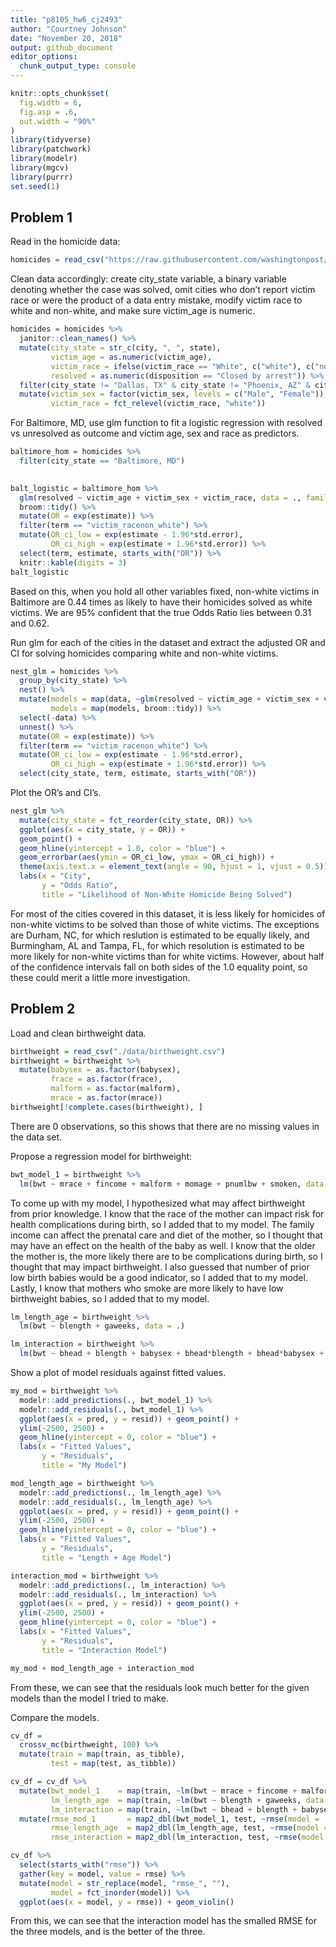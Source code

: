 ```yaml
---
title: "p8105_hw6_cj2493"
author: "Courtney Johnson"
date: "November 20, 2018"
output: github_document
editor_options: 
  chunk_output_type: console
---
```


```r
knitr::opts_chunk$set(
  fig.width = 6,
  fig.asp = .6,
  out.width = "90%"
)
library(tidyverse)
library(patchwork)
library(modelr)
library(mgcv)
library(purrr)
set.seed(1)
```

## Problem 1

Read in the homicide data:

```r
homicides = read_csv("https://raw.githubusercontent.com/washingtonpost/data-homicides/master/homicide-data.csv") 
```

Clean data accordingly: create city_state variable, a binary variable denoting whether the case was solved, omit cities who don't report victim race or were the product of a data entry mistake, modify victim race to white and non-white, and make sure victim_age is numeric.

```r
homicides = homicides %>%
  janitor::clean_names() %>%
  mutate(city_state = str_c(city, ", ", state),
         victim_age = as.numeric(victim_age),
         victim_race = ifelse(victim_race == "White", c("white"), c("non_white")),
         resolved = as.numeric(disposition == "Closed by arrest")) %>%
  filter(city_state != "Dallas, TX" & city_state != "Phoenix, AZ" & city_state != "Kansas City, MO" & city_state != "Tulsa, AL") %>%
  mutate(victim_sex = factor(victim_sex, levels = c("Male", "Female")),
         victim_race = fct_relevel(victim_race, "white"))
```

For Baltimore, MD, use glm function to fit a logistic regression with resolved vs unresolved as outcome and victim age, sex and race as predictors.


```r
baltimore_hom = homicides %>%
  filter(city_state == "Baltimore, MD") 
 

balt_logistic = baltimore_hom %>%
  glm(resolved ~ victim_age + victim_sex + victim_race, data = ., family = binomial()) %>%
  broom::tidy() %>%
  mutate(OR = exp(estimate)) %>%
  filter(term == "victim_racenon_white") %>%
  mutate(OR_ci_low = exp(estimate - 1.96*std.error),
         OR_ci_high = exp(estimate + 1.96*std.error)) %>%
  select(term, estimate, starts_with("OR")) %>%
  knitr::kable(digits = 3)
balt_logistic
```

Based on this, when you hold all other variables fixed, non-white victims in Baltimore are 0.44 times as likely to have their homicides solved as white victims. We are 95% confident that the true Odds Ratio lies between 0.31 and 0.62. 

Run glm for each of the cities in the dataset and extract the adjusted OR and CI for solving homicides comparing white and non-white victims.

```r
nest_glm = homicides %>%
  group_by(city_state) %>%
  nest() %>%
  mutate(models = map(data, ~glm(resolved ~ victim_age + victim_sex + victim_race, data = ., family = binomial())),
         models = map(models, broom::tidy)) %>%
  select(-data) %>%
  unnest() %>%
  mutate(OR = exp(estimate)) %>%
  filter(term == "victim_racenon_white") %>%
  mutate(OR_ci_low = exp(estimate - 1.96*std.error),
         OR_ci_high = exp(estimate + 1.96*std.error)) %>%
  select(city_state, term, estimate, starts_with("OR"))
```

Plot the OR's and CI's.

```r
nest_glm %>%
  mutate(city_state = fct_reorder(city_state, OR)) %>%
  ggplot(aes(x = city_state, y = OR)) +
  geom_point() +
  geom_hline(yintercept = 1.0, color = "blue") +
  geom_errorbar(aes(ymin = OR_ci_low, ymax = OR_ci_high)) +
  theme(axis.text.x = element_text(angle = 90, hjust = 1, vjust = 0.5)) +
  labs(x = "City",
       y = "Odds Ratio",
       title = "Likelihood of Non-White Homicide Being Solved")
```

For most of the cities covered in this dataset, it is less likely for homicides of non-white victims to be solved than those of white victims. The exceptions are Durham, NC, for which reslution is estimated to be equally likely, and Burmingham, AL and Tampa, FL, for which resolution is estimated to be more likely for non-white victims than for white victims. However, about half of the confidence intervals fall on both sides of the 1.0 equality point, so these could merit a little more investigation.

## Problem 2

Load and clean birthweight data.

```r
birthweight = read_csv("./data/birthweight.csv")
birthweight = birthweight %>%
  mutate(babysex = as.factor(babysex),
         frace = as.factor(frace),
         malform = as.factor(malform),
         mrace = as.factor(mrace))
birthweight[!complete.cases(birthweight), ] 
```

There are 0 observations, so this shows that there are no missing values in the data set. 


Propose a regression model for birthweight:

```r
bwt_model_1 = birthweight %>%
  lm(bwt ~ mrace + fincome + malform + momage + pnumlbw + smoken, data = .) 
```
To come up with my model, I hypothesized what may affect birthweight from prior knowledge. I know that the race of the mother can impact risk for health complications during birth, so I added that to my model. The family income can affect the prenatal care and diet of the mother, so I thought that may have an effect on the health of the baby as well. I know that the older the mother is, the more likely there are to be complications during birth, so I thought that may impact birthweight. I also guessed that number of prior low birth babies would be a good indicator, so I added that to my model. Lastly, I know that mothers who smoke are more likely to have low birthweight babies, so I added that to my model.

```r
lm_length_age = birthweight %>%
  lm(bwt ~ blength + gaweeks, data = .) 

lm_interaction = birthweight %>%
  lm(bwt ~ bhead + blength + babysex + bhead*blength + bhead*babysex + blength*babysex + bhead*blength*babysex, data = .) 
```

Show a plot of model residuals against fitted values.

```r
my_mod = birthweight %>%
  modelr::add_predictions(., bwt_model_1) %>%
  modelr::add_residuals(., bwt_model_1) %>%
  ggplot(aes(x = pred, y = resid)) + geom_point() +
  ylim(-2500, 2500) +
  geom_hline(yintercept = 0, color = "blue") +
  labs(x = "Fitted Values",
       y = "Residuals",
       title = "My Model")

mod_length_age = birthweight %>%
  modelr::add_predictions(., lm_length_age) %>%
  modelr::add_residuals(., lm_length_age) %>%
  ggplot(aes(x = pred, y = resid)) + geom_point() +
  ylim(-2500, 2500) +
  geom_hline(yintercept = 0, color = "blue") +
  labs(x = "Fitted Values",
       y = "Residuals",
       title = "Length + Age Model")

interaction_mod = birthweight %>%
  modelr::add_predictions(., lm_interaction) %>%
  modelr::add_residuals(., lm_interaction) %>%
  ggplot(aes(x = pred, y = resid)) + geom_point() +
  ylim(-2500, 2500) +
  geom_hline(yintercept = 0, color = "blue") +
  labs(x = "Fitted Values",
       y = "Residuals",
       title = "Interaction Model")

my_mod + mod_length_age + interaction_mod
```

From these, we can see that the residuals look much better for the given models than the model I tried to make.

Compare the models.

```r
cv_df = 
  crossv_mc(birthweight, 100) %>%
  mutate(train = map(train, as_tibble),
         test = map(test, as_tibble))

cv_df = cv_df %>%
  mutate(bwt_model_1    = map(train, ~lm(bwt ~ mrace + fincome + malform + momage + pnumlbw + smoken, data = .)),
         lm_length_age  = map(train, ~lm(bwt ~ blength + gaweeks, data = .)),
         lm_interaction = map(train, ~lm(bwt ~ bhead + blength + babysex + bhead*blength + bhead*babysex + blength*babysex + bhead*blength*babysex, data = .))) %>%
  mutate(rmse_mod_1       = map2_dbl(bwt_model_1, test, ~rmse(model = .x, data = .y)),
         rmse_length_age  = map2_dbl(lm_length_age, test, ~rmse(model = .x, data = .y)),
         rmse_interaction = map2_dbl(lm_interaction, test, ~rmse(model = .x, data = .y)))

cv_df %>%
  select(starts_with("rmse")) %>%
  gather(key = model, value = rmse) %>%
  mutate(model = str_replace(model, "rmse_", ""),
         model = fct_inorder(model)) %>%
  ggplot(aes(x = model, y = rmse)) + geom_violin()
```


From this, we can see that the interaction model has the smalled RMSE for the three models, and is the better of the three.